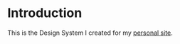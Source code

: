 
<Meta title="Design System/Introduction" />

# Introduction

This is the Design System I created for my <a href="https://georgewrmarshall.github.io/me/" target="_blank">personal site</a>.
